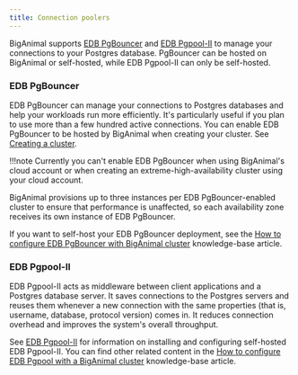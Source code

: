 ```yaml
---
title: Connection poolers
---
```


BigAnimal supports [EDB PgBouncer](/pgbouncer/latest/) and [EDB Pgpool-II](/pgpool/latest/) to manage your connections to your Postgres database. PgBouncer can be hosted on BigAnimal or self-hosted, while EDB Pgpool-II can only be self-hosted.


### EDB PgBouncer

EDB PgBouncer can manage your connections to Postgres databases and help your workloads run more efficiently. It's particularly useful if you plan to use more than a few hundred active connections. You can enable EDB PgBouncer to be hosted by BigAnimal when creating your cluster. See [Creating a cluster](/biganimal/latest/getting_started/creating_a_cluster/#pgbouncer). 

!!!note
   Currently you can't enable EDB PgBouncer when using BigAnimal's cloud account or when creating an extreme-high-availability cluster using your cloud account.

BigAnimal provisions up to three instances per EDB PgBouncer-enabled cluster to ensure that performance is unaffected, so each availability zone receives its own instance of EDB PgBouncer. 

If you want to self-host your EDB PgBouncer deployment, see the [How to configure EDB PgBouncer with BigAnimal cluster](https://support.biganimal.com/hc/en-us/articles/4848726654745-How-to-configure-PgBouncer-with-BigAnimal-Cluster) knowledge-base article.


### EDB Pgpool-II

EDB Pgpool-II acts as middleware between client applications and a Postgres database server. It saves connections to the Postgres servers and reuses them whenever a new connection with the same properties (that is, username, database, protocol version) comes in. It reduces connection overhead and improves the system's overall throughput.

See [EDB Pgpool-II](/pgpool/latest/) for information on installing and configuring self-hosted EDB Pgpool-II. You can find other related content in the [How to configure EDB Pgpool with a BigAnimal cluster](https://support.biganimal.com/hc/en-us/articles/5475273722009-How-to-configure-Pgpool-with-BigAnimal-Cluster) knowledge-base article.


